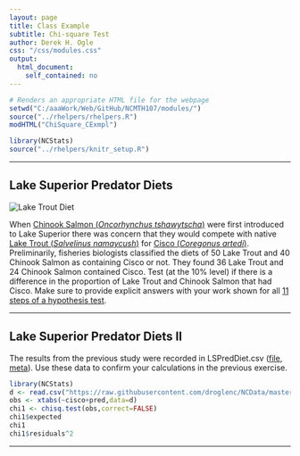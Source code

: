 ```yaml
---
layout: page
title: Class Example
subtitle: Chi-square Test
author: Derek H. Ogle
css: "/css/modules.css"
output:
  html_document:
    self_contained: no
---
```


```r
# Renders an appropriate HTML file for the webpage
setwd("C:/aaaWork/Web/GitHub/NCMTH107/modules/")
source("../rhelpers/rhelpers.R")
modHTML("ChiSquare_CExmpl")
```

```r
library(NCStats)
source("../rhelpers/knitr_setup.R")
```

----

## Lake Superior Predator Diets
<img src="http://derekogle.com/NCMTH107/modules/zimgs/BellyFull72.jpg" alt="Lake Trout Diet" class="img-right">

When [Chinook Salmon (*Oncorhynchus tshawytscha*)](http://www.michigan.gov/dnr/0,4570,7-153-10364_18958-45663--,00.html) were first introduced to Lake Superior there was concern that they would compete with native [Lake Trout (*Salvelinus namaycush*)](http://www.michigan.gov/dnr/0,4570,7-153-10364_18958-45670--,00.html) for [Cisco (*Coregonus artedi*)](http://www.michigan.gov/dnr/0,4570,7-153-10364_18958-45668--,00.html). Preliminarily, fisheries biologists classified the diets of 50 Lake Trout and 40 Chinook Salmon as containing Cisco or not. They found 36 Lake Trout and 24 Chinook Salmon contained Cisco. Test (at the 10% level) if there is a difference in the proportion of Lake Trout and Chinook Salmon that had Cisco. Make sure to provide explicit answers with your work shown for all [11 steps of a hypothesis test](../Hypothesis_Testing/11-steps.html).

----

## Lake Superior Predator Diets II

The results from the previous study were recorded in LSPredDiet.csv ([file](https://raw.githubusercontent.com/droglenc/NCData/master/LSPredDiet.csv), [meta](https://github.com/droglenc/NCData/blob/master/LSPredDiet_meta.txt)). Use these data to confirm your calculations in the previous exercise.

```r
library(NCStats)
d <- read.csv("https://raw.githubusercontent.com/droglenc/NCData/master/LSPredDiet.csv")
obs <- xtabs(~cisco+pred,data=d)
chi1 <- chisq.test(obs,correct=FALSE)
chi1$expected
chi1
chi1$residuals^2
```

----

